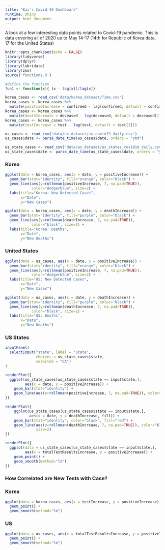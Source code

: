 ```yaml
---
title: "Kai's Covid-19 Dashboard"
runtime: shiny
output: html_document
---
```

A look at a few interesting data points related to Covid-19 pandemic. This is data covering all of 2020 up to May 14-17 (14th for Republic of Korea data, 17 for the United States)


```r
knitr::opts_chunk$set(echo = FALSE)
library(tidyverse)
library(dplyr)
library(lubridate)
library(zoo)
source('functions.R')
```

```r
#define the function
fun1 <- function(x){ (x - lag(x))/lag(x)}
```

```r
korea_cases <- read_csv('data/korea_dataset/Time.csv')
korea_cases <- korea_cases %>% 
  mutate(positiveIncrease = confirmed - lag(confirmed, default = confirmed[1]))
korea_cases <- korea_cases %>% 
  mutate(deathIncrease = deceased - lag(deceased, default = deceased[1]))
korea_cases <- korea_cases %>% 
  mutate(testIncrease = test - lag(test, default = test[1]))

us_cases <- read_csv('data/us_dataset/us_covid19_daily.csv')
us_cases$date <- parse_date_time(us_cases$date, orders = "ymd")

us_state_cases <- read_csv('data/us_dataset/us_states_covid19_daily.csv')
us_state_cases$date <- parse_date_time(us_state_cases$date, orders = "ymd")

```


### Korea

```r
ggplot(data = korea_cases, aes(x = date, y = positiveIncrease)) +
  geom_bar(stat="identity", fill="orange", color="black") +
  geom_line(aes(y=rollmean(positiveIncrease, 7, na.pad=TRUE)), 
            color="dodgerblue", size=2) +
  labs(title="Korea: New Detected Cases",
       x="Date",
       y="New Cases")
```

```r
ggplot(data = korea_cases, aes(x = date, y = deathIncrease)) +
  geom_bar(stat="identity", fill="purple", color="black") +
  geom_line(aes(y=rollmean(deathIncrease, 7, na.pad=TRUE)),
            color="black", size=2) +
  labs(title="Korea: Deaths",
       x="Date",
       y="New Deaths")
```




### United States

```r
ggplot(data = us_cases, aes(x = date, y = positiveIncrease)) +
  geom_bar(stat="identity", fill="orange", color="black") +
  geom_line(aes(y=rollmean(positiveIncrease, 7, na.pad=TRUE)), 
            color="dodgerblue", size=2) +
  labs(title="US: New Detected Cases",
       x="Date",
       y="New Cases")
```

```r
ggplot(data = us_cases, aes(x = date, y = deathIncrease)) +
  geom_bar(stat="identity", fill="purple", color="black") +
  geom_line(aes(y=rollmean(deathIncrease, 7, na.pad=TRUE)),
            color="black", size=2) +
  labs(title="US: Deaths",
       x="Date",
       y="New Deaths")
```



### US States

```r
inputPanel(
  selectInput("state", label = "State",
              choices = us_state_cases$state,
              selected = "CA")
)

renderPlot({
  ggplot(us_state_cases[us_state_cases$state == input$state,], 
         aes(x = date, y = positiveIncrease)) +
    geom_bar(stat="identity") +
    geom_line(aes(y=rollmean(positiveIncrease, 7, na.pad=TRUE)), color="black")
})

renderPlot({
    ggplot(us_state_cases[us_state_cases$state == input$state,], 
           aes(x = date, y = deathIncrease, fill)) +
    geom_bar(stat="identity", color="black", fill="red") +
    geom_line(aes(y=rollmean(deathIncrease, 7, na.pad=TRUE)), color="black",
              size=2)
})

renderPlot({
  ggplot(data = us_state_cases[us_state_cases$state == input$state,], 
         aes(x = totalTestResultsIncrease, y = positiveIncrease)) +
    geom_point() +
    geom_smooth(method="lm")
})

```

### How Correlated are New Tests with Case?

### Korea

```r
ggplot(data = korea_cases, aes(x = testIncrease, y = positiveIncrease)) +
  geom_point() +
  geom_smooth(method="lm")
```

### US

```r
ggplot(data = us_cases, aes(x = totalTestResultsIncrease, y = positiveIncrease)) +
  geom_point() +
  geom_smooth(method="lm")
```
